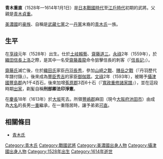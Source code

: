 {{unreferenced|time=2015-12-31T12:59:50+00:00}}
{{日本武士
|名稱= 青木 重直
|圖片名稱= 
|圖片大小= 
|圖片說明= 
|時代= [[日本戰國時代|日本戰國時代]]—[[江戶時代|江戶時代]]
|出生日期= [[享祿|享祿]]元年（1528年）
|出生地點= 
|逝世日期= [[慶長|慶長]]18年11月21日（1614年1月1日）
|逝世地點= 
|假名= 
|羅馬字= 
|幼名= 
|改名= 
|别名= 貞勝、加賀右衛門尉
|諡号= 
|神号= 
|戒名= 淨憲
|洗禮名= 
|墓所= 
|朝廷官位= [[刑部卿|刑部卿]][[法印|法印]]
|幕府職位= 
|主君= [[土岐賴藝|土岐賴藝]]→[[齋藤道三|齋藤道三]]→[[丹羽長秀|丹羽長秀]]→[[豐臣秀吉|豐臣秀吉]]
|藩= 
|氏族= [[青木氏|青木氏]]
|父母= 父：[[青木貞重|青木貞重]]
|養父= 
|養母= 
|兄弟= 
|姐妹= 
|正室= 不明
|側室= 
|嗣子= [[青木一重|一重]]、[[青木重經|重經]]、[[青木重繼|重繼]]、[[青木可直|可直]]
|嗣女= [[小寺則賴|小寺則賴]]正室
|養子= 
|養女= 
}}
{{japanese|japanese=青木 重直|kana=あおき しげなお|romaji=Aoki Shigenao}}
'''青木重直'''（1528年—1614年1月1日）是[[日本戰國時代|日本戰國時代]]至[[江戶時代|江戶時代]]初期的武將。父親是[[青木貞重|青木貞重]]。

[[美濃國|美濃國]]的[[豪族|豪族]]、自稱是[[武藏七黨|武藏七黨]]之一[[丹黨|丹黨]]末裔的[[青木氏|青木氏]]一族。

== 生平 ==
在[[享祿|享祿]]元年（1528年）出生。仕於[[土岐賴藝|土岐賴藝]]、[[齋藤道三|齋藤道三]]。[[永祿|永祿]]2年（1559年），於[[織田信長|織田信長]][[上洛|上洛]]之際，是其中一名受[[齋藤義龍|齋藤義龍]]命令狙擊信長的刺客（『[[信長記|信長記]]』）。

[[齋藤氏|齋藤氏]]滅亡後，仕於[[織田氏|織田氏]]家臣[[丹羽長秀|丹羽長秀]]，參加[[山崎之戰|山崎之戰]]、[[賤岳之戰|賤岳之戰]]（『丹羽歷代年譜付錄』）。後來成為[[豐臣秀吉|豐臣秀吉]]的家臣[[御伽眾|御伽眾]]。[[文祿|文祿]]2年（1593年），被賜予[[攝津國|攝津國]][[豐島郡|豐島郡]]內1千4百石，後來加增[[菟原郡|菟原郡]]3百6十石（『[[寬政重修諸家譜|寬政重修諸家譜]]』），並在這段時期[[出家|出家]]，剃髪自稱'''刑部卿法印淨憲'''。

在[[慶長|慶長]]18年（1613年）於[[大阪市|大坂]]死去。所領[[豐嶋郡|豐嶋郡]]麻田（現今[[大阪府|大阪府]][[池田市|池田市]]）由成為[[大名_(稱謂)|大名]]的長男[[青木一重|一重]]繼承，在一重隱居時，讓予弟弟[[青木可直|可直]]。

== 相關條目 ==
*[[青木氏|青木氏]]

[[Category:青木氏|Category:青木氏]]
[[Category:戰國武將|Category:戰國武將]]
[[Category:美濃國出身人物|Category:美濃國出身人物]]
[[Category:攝津國出身人物|Category:攝津國出身人物]]
[[Category:1528年出生|Category:1528年出生]]
[[Category:1614年逝世|Category:1614年逝世]]